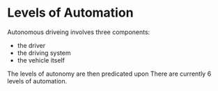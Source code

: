 # Levels of Automation {#sec-term}

Autonomous driveing involves three components:

- the driver
- the driving system
- the vehicle itself

The levels of autonomy are then predicated upon 
There are currently 6 levels of automation.